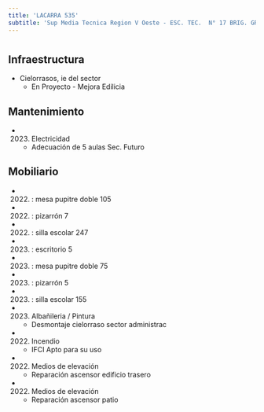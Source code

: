 ```yaml
---
title: 'LACARRA 535'
subtitle: 'Sup Media Tecnica Region V Oeste - ESC. TEC.  N° 17 BRIG. GRAL. CORNELIO SAAVEDRA - CAIYJ LACARRA'
---
```


#
## Infraestructura

* Cielorrasos, ie del sector 
    + En Proyecto - Mejora Edilicia 


## Mantenimiento

*  (2023) Electricidad 
    + Adecuación de 5 aulas Sec. Futuro


## Mobiliario

*  (2022) : mesa pupitre doble 105 

*  (2022) : pizarrón 7 

*  (2022) : silla escolar 247 

*  (2023) : escritorio 5 

*  (2023) : mesa pupitre doble 75 

*  (2023) : pizarrón 5 

*  (2023) : silla escolar 155 




*  (2023) Albañileria / Pintura 
    + Desmontaje cielorraso sector administrac

*  (2022) Incendio 
    + IFCI Apto para su uso

*  (2022) Medios de elevación 
    + Reparación ascensor edificio trasero

*  (2022) Medios de elevación 
    + Reparación ascensor patio







